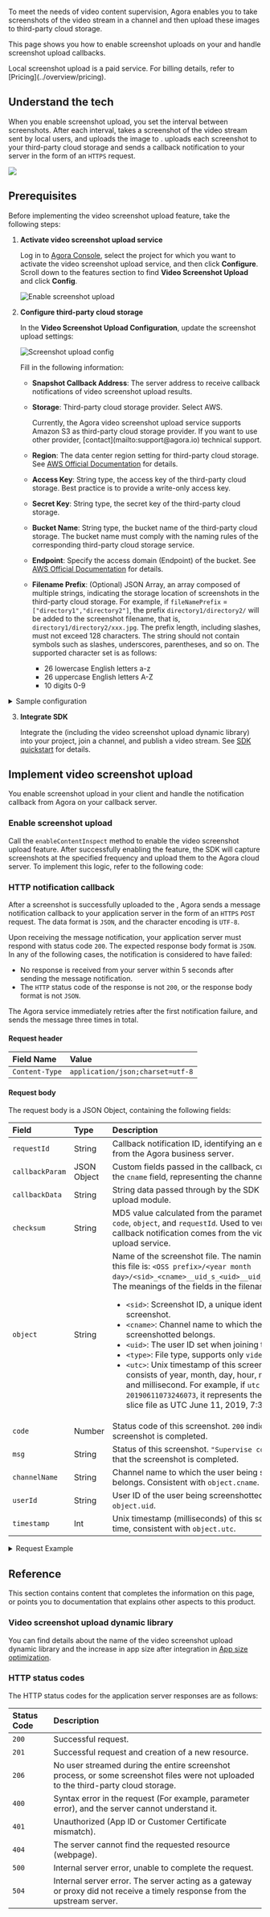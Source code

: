 
To meet the needs of video content supervision, Agora <Vg k="VSDK" /> enables you to take screenshots of the video stream in a channel and then upload these images to third-party cloud storage.

<PlatformWrapper platform="android, ios, macos, web, windows">

This page shows you how to enable screenshot uploads on your <Vpl k="CLIENT" /> and handle screenshot upload callbacks.

<Admonition type="info" title="Information">
Local screenshot upload is a paid service. For billing details, refer to [Pricing](../overview/pricing).
</Admonition>

## Understand the tech

When you enable screenshot upload, you set the interval between screenshots. After each interval, <Vg k="VSDK" /> takes a screenshot of the video stream sent by local users, and uploads the image to <Vg k="AGORA_BACKEND" />. <Vg k="AGORA_BACKEND" /> uploads each screenshot to your third-party cloud storage and sends a callback notification to your server in the form of an `HTTPS` request.

![](/images/screenshot-upload/screenshot-upload.png)

## Prerequisites

Before implementing the <Vg k="COMPANY"/> video screenshot upload feature, take the following steps:

1. **Activate video screenshot upload service**

   Log in to [Agora Console](https://console.agora.io), select the project for which you want to activate the video screenshot upload service, and then click **Configure**. Scroll down to the features section to find **Video Screenshot Upload** and click **Config**.

      ![Enable screenshot upload](/images/video-sdk/enable-screen-shoot-upload.png)

2. **Configure third-party cloud storage**

    In the **Video Screenshot Upload Configuration**, update the screenshot upload settings:

    ![Screenshot upload config](/images/video-sdk/screenshot-upload-configuration.png)

    Fill in the following information:

    - **Snapshot Callback Address**: The server address to receive callback notifications of video screenshot upload results.
    - **Storage**: Third-party cloud storage provider. Select AWS.
   
        <Admonition type="info" title="Information">
        Currently, the Agora video screenshot upload service supports Amazon S3 as third-party cloud storage provider. If you want to use other provider, [contact](mailto:support@agora.io) technical support.
        </Admonition>

    - **Region**: The data center region setting for third-party cloud storage. See [AWS Official   Documentation](https://docs.aws.amazon.com/general/latest/gr/rande.html#s3_region) for details.
    - **Access Key**: String type, the access key of the third-party cloud storage. Best practice is to provide a write-only access key.
    - **Secret Key**: String type, the secret key of the third-party cloud storage.
    - **Bucket Name**: String type, the bucket name of the third-party cloud storage. The bucket name must comply with the naming rules of the corresponding third-party cloud storage service.
    - **Endpoint**: Specify the access domain (Endpoint) of the bucket. See [AWS Official Documentation](https://docs.aws.amazon.com/general/latest/gr/rande.html#s3_region) for details.
    - **Filename Prefix**: (Optional) JSON Array, an array composed of multiple strings, indicating the storage location of screenshots in the third-party cloud storage. For example, if `fileNamePrefix` = `["directory1","directory2"]`, the prefix `directory1/directory2/` will be added to the screenshot filename, that is, `directory1/directory2/xxx.jpg`. The prefix length, including slashes, must not exceed 128 characters. The string should not contain symbols such as slashes, underscores, parentheses, and so on. The supported character set is as follows:
        - 26 lowercase English letters a-z
        - 26 uppercase English letters A-Z
        - 10 digits 0-9
<p/>
    <details title = "Example">
    <summary>Sample configuration</summary>
    - Snapshot Callback Address: `https://webhook.site/2e75da2d-xxxx-xxxx-xxx-a0ef44a5259d`
    - Storage: AWS
    - Region: `cn-north-1`
    - Access Key: `12345678`
    - Secret Key: `abcd123`
    - Bucket Name: `test-artifacts`
    - Endpoint: `s3.cn-north-1.amazonaws.com.cn`
    - Filename Prefix: `test`
    </details>

3. **Integrate SDK**

   Integrate the <Vpd k="SDK" /> (including the video screenshot upload dynamic library) into your project, join a channel, and publish a video stream. See [SDK quickstart](../../video-calling/get-started/get-started-sdk) for details.

## Implement video screenshot upload

You enable screenshot upload in your <Vpd k="NAME" /> client and handle the notification callback from Agora on your callback server.

### Enable screenshot upload

Call the `enableContentInspect` method to enable the video screenshot upload feature. After successfully enabling the feature, the SDK will capture screenshots at the specified frequency and upload them to the Agora cloud server. To implement this logic, refer to the following code:

<ProjectImplement/>


###  HTTP notification callback

After a screenshot is successfully uploaded to the <Vg k="AGORA_BACKEND" />, Agora sends a message notification callback to your application server in the form of an `HTTPS` `POST` request. The data format is `JSON`, and the character encoding is `UTF-8`.

Upon receiving the message notification, your application server must respond with status code `200`. The expected response body format is `JSON`. In any of the following cases, the notification is considered to have failed:

* No response is received from your server within 5 seconds after sending the message notification.
* The `HTTP` status code of the response is not `200`, or the response body format is not `JSON`.

The Agora service immediately retries after the first notification failure, and sends the message three times in total.

#### Request header

| Field Name      | Value                            |
| :-------------- | :------------------------------- |
| `Content-Type` | `application/json;charset=utf-8` |

#### Request body

The request body is a JSON Object, containing the following fields:

| Field            | Type        | Description                                                 |
| :-------------- | :---------- | :----------------------------------------------------------- |
| `requestId`     | String      | Callback notification ID, identifying an event notification from the Agora business server.       |
| `callbackParam` | JSON Object | Custom fields passed in the callback, currently includes the `cname` field, representing the channel name. |
| `callbackData`  | String      | String data passed through by the SDK video screenshot upload module.                       |
| `checksum`      | String      | MD5 value calculated from the parameters `callbackAddr`, `code`, `object`, and `requestId`. Used to verify whether this callback notification comes from the video screenshot upload service. |
| `object`        | String      | Name of the screenshot file. The naming convention for this file is: `<OSS prefix>/<year month day>/<sid>_<cname>__uid_s_<uid>__uid_e_<type>_utc.jpg`. The meanings of the fields in the filename are as follows: <ul><li>`<sid>`: Screenshot ID, a unique identifier for a screenshot.</li><li>`<cname>`: Channel name to which the user being screenshotted belongs.</li><li>`<uid>`: The user ID set when joining the channel.</li><li>`<type>`: File type, supports only `video`.</li><li>`<utc>`: Unix timestamp of this screenshot. UTC time, consists of year, month, day, hour, minute, second, and millisecond. For example, if `utc` is equal to `20190611073246073`, it represents the start time of this slice file as UTC June 11, 2019, 7:32:46.073 AM.</li></ul> |
| `code`          | Number      | Status code of this screenshot. `200` indicates that the screenshot is completed.                       |
| `msg`           | String      | Status of this screenshot. `"Supervise complete"` indicates that the screenshot is completed.    |
| `channelName`   | String      | Channel name to which the user being screenshotted belongs. Consistent with `object.cname`.         |
| `userId`        | String      | User ID of the user being screenshotted. Consistent with `object.uid`.             |
| `timestamp`     | Int         | Unix timestamp (milliseconds) of this screenshot. UTC time, consistent with `object.utc`. |

<details title = "Example">
<summary>Request Example</summary>
```json
{
    "requestId": "38f8e3cfdcXXXXXXXXX1ceba380d7e1a_1652693284_b5813fe2ae4fa5cdfe5abd8fef82526f",
    "callbackParam": {
        "cname": "httpClient463224"
    },
    "callbackData": "",
    "checksum": "75ee988XXXXXXc2ad4ec2aef58f178fd8",
    "object": "test/20201216/38f8e3cfdc474cd56fc1ceba380d7e1a_httpClient463224__uid_s_91__uid_e_video_20200413081128672.jpg",
    "code": 200,
    "msg": "Supervise complete",
    "channelName": "httpClient463224",
    "userId": "91",
    "timestamp": 20190611073246070
}
```
</details>

## Reference
This section contains content that completes the information on this page, or points you to documentation that explains other aspects to this product.

<Reference/>

### Video screenshot upload dynamic library

You can find details about the name of the video screenshot upload dynamic library and the increase in app size after integration in [App size optimization](../best-practices/downloads).

### HTTP status codes

The HTTP status codes for the application server responses are as follows:

| Status Code | Description                                                 |
| :---------- | :---------------------------------------------------------- |
| `200`       | Successful request.                                        |
| `201`       | Successful request and creation of a new resource.          |
| `206`       | No user streamed during the entire screenshot process, or some screenshot files were not uploaded to the third-party cloud storage. |
| `400`       | Syntax error in the request (For example, parameter error), and the server cannot understand it. |
| `401`       | Unauthorized (App ID or Customer Certificate mismatch).        |
| `404`       | The server cannot find the requested resource (webpage).    |
| `500`       | Internal server error, unable to complete the request.      |
| `504`       | Internal server error. The server acting as a gateway or proxy did not receive a timely response from the upstream server. |

</PlatformWrapper>

<PlatformWrapper notAllowed="android, ios, macos, web, windows">
<NotAvailable />
</PlatformWrapper>